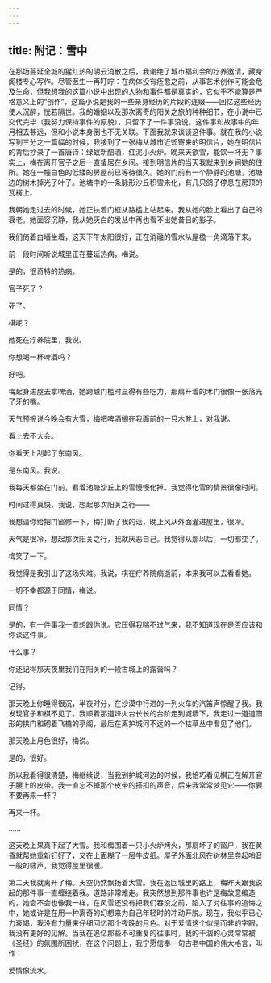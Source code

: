 ```yaml
---
---
---
```

title: 附记：雪中
---




在那场蔓延全城的猩红热的阴云消散之后，我谢绝了城市福利会的疗养邀请，藏身阁楼专心写作。尽管医生一再叮咛：在病体没有痊愈之前，从事艺术创作可能会危及生命，但我想我的这篇小说中出现的人物和事件都是真实的，它似乎不能算是严格意义上的“创作”，这篇小说是我的一些亲身经历的片段的连缀——回忆这些经历使人沉醉，恍若隔世。我的婚姻以及那次离奇的阳关之旅的种种细节，在小说中已交代完毕（我努力保持事件的原貌），只留下了一件事没说。这件事和故事中的年月相去甚远，但和小说本身倒也不无关联。下面我就来谈谈这件事。就在我的小说写到三分之一篇幅的时候，我接到了一张梅从城市近郊寄来的明信片，她在明信片的背后抄录了一首唐诗：绿蚁新醅酒，红泥小火炉。晚来天欲雪，能饮一杯无？事实上，梅在离开官子之后一直蛰居在乡间。接到明信片的当天我就来到乡间她的住所。她在一幢白色的低矮的房屋前已等待很久。她的门前有一个静静的池塘，池塘边的树木掉光了叶子。池塘中的一条脉形沙丘积雪未化，有几只鸽子停息在房顶的瓦楞上。

我朝她走过去的时候，她正扶着门框从路槛上站起来。我从她的脸上看出了自己的衰老。她面容沉静，我从她灰白的发丛中再也看不出她昔日的影子。

我们倚着白墙坐着，这天下午太阳很好，正在消融的雪水从屋檐一角滴落下来。

前一段时间听说城里正在蔓延热病，梅说。

是的，很奇特的热病。

官子死了？

死了。

棋呢？

她死在疗养院里，我说。

你想喝一杯啤酒吗？

好吧。

梅起身进屋去拿啤酒，她跨越门槛时显得有些吃力，那扇开着的木门很像一张落光了牙的嘴。

天气预报说今晚会有大雪，梅把啤酒搁在我面前的一只木凳上，对我说。

看上去不大会。

你看天上刮起了东南风。

是东南风。我说。

我每天都坐在门前，看着池塘沙丘上的雪慢慢化掉。我觉得化雪的情景很像时间。

时间过得真快，我说，想起那次阳关之行——

我想请你给把门窗修一下，梅打断了我的话，晚上风从外面灌进屋里，很冷。

天气是很冷，想起那次阳关之行，我就厌恶自己。我觉得从那以后，一切都变了。

梅笑了一下。

我觉得是我引出了这场灾难。我说，棋在疗养院病逝前，本来我可以去看看她。

一切不幸都源于同情，梅说。

同情？

是的，有一件事我一直想跟你说。它压得我喘不过气来，我不知道现在是否应该和你谈这件事。

什么事？

你还记得那天夜里我们在阳关的一段古城上的露营吗？

记得。

那天晚上你睡得很沉，半夜时分，在沙漠中行进的一列火车的汽笛声惊醒了我。我发现官子和棋不见了。我顺着那道烽火台长长的台阶走到城墙下，我走过一道道圆形的拱门和砌着飞檐的亭阁，最后在离护城河不远的一个枯草丛中看见了他们。

那天晚上月色很好，梅说。

是的，很好。

所以我看得很清楚，梅继续说，当我到护城河边的时候，我恰巧看见棋正在解开官子腰上的皮带。我一直忘不掉那个皮带的搭扣的声音，后来我常常梦见它——你要不要再来一杯？

再来一杯。

……

这天晚上果真下起了大雪。我和梅围着一只小火炉烤火，那扇坏了的窗户，我在黄昏就帮她重新钉好了，又在上面糊了一层牛皮纸。屋子外面北风在树林里卷起哨音一般的啸声，我觉得屋里很暖。

第二天我就离开了梅。天空仍然飘扬着大雪。我在返回城里的路上，梅昨天跟我说起的那件事一直缠绕着我。道路非常难走。我突然想到那件事也许是梅故意编造的，她会不会也像我一样，在风雪还没有把我们吞没之前，陷入了对往事的追悔之中，她或许是在用一种离奇的幻想来为自己年轻时的冲动开脱。现在，我似乎已心力衰竭，我没有力量来仔细回忆那个夜晚的月色。对于爱情这个似是而非的字眼，我没有更好的见解。当我在追忆那些不可重复的往事时，我的干涸的心灵常常被《圣经》的氛围所困扰，在这个问题上，我宁愿信奉一句古老中国的伟大格言，叫作：

爱情像流水。
